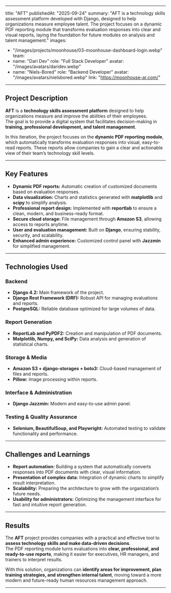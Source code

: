 
---
title: "AFT"
publishedAt: "2025-09-24"
summary: "AFT is a technology skills assessment platform developed with Django, designed to help organizations measure employee talent. The project focuses on a dynamic PDF reporting module that transforms evaluation responses into clear and visual reports, laying the foundation for future modules on analysis and talent management."
images:
  - "/images/projects/moonhouse/03-moonhouse-dashboard-login.webp"
team:
  - name: "Dari Dev"
    role: "Full Stack Developer"
    avatar: "/images/avatars/daridev.webp"
  - name: "Niels-Bored"
    role: "Backend Developer"
    avatar: "/images/avatars/nielsbored.webp"
link: "https://moonhouse-ar.com/"
---

## Project Description  

**AFT** is a **technology skills assessment platform** designed to help organizations measure and improve the abilities of their employees.  
The goal is to provide a digital system that facilitates decision-making in **training, professional development, and talent management**.  

In this iteration, the project focuses on the **dynamic PDF reporting module**, which automatically transforms evaluation responses into visual, easy-to-read reports. These reports allow companies to gain a clear and actionable view of their team’s technology skill levels.  

---  

## **Key Features**  

* **Dynamic PDF reports:** Automatic creation of customized documents based on evaluation responses.  
* **Data visualization:** Charts and statistics generated with **matplotlib** and **scipy** to simplify analysis.  
* **Professional report design:** Implemented with **reportlab** to ensure a clean, modern, and business-ready format.  
* **Secure cloud storage:** File management through **Amazon S3**, allowing access to reports anytime.  
* **User and evaluation management:** Built on **Django**, ensuring stability, security, and scalability.  
* **Enhanced admin experience:** Customized control panel with **Jazzmin** for simplified management.  

---  

## **Technologies Used**  

### **Backend**  
* **Django 4.2:** Main framework of the project.  
* **Django Rest Framework (DRF):** Robust API for managing evaluations and reports.  
* **PostgreSQL:** Reliable database optimized for large volumes of data.  

### **Report Generation**  
* **ReportLab and PyPDF2:** Creation and manipulation of PDF documents.  
* **Matplotlib, Numpy, and SciPy:** Data analysis and generation of statistical charts.  

### **Storage & Media**  
* **Amazon S3 + django-storages + boto3:** Cloud-based management of files and reports.  
* **Pillow:** Image processing within reports.  

### **Interface & Administration**  
* **Django Jazzmin:** Modern and easy-to-use admin panel.  

### **Testing & Quality Assurance**  
* **Selenium, BeautifulSoup, and Playwright:** Automated testing to validate functionality and performance.  

---  

## **Challenges and Learnings**  

* **Report automation:** Building a system that automatically converts responses into PDF documents with clear, visual information.  
* **Presentation of complex data:** Integration of dynamic charts to simplify result interpretation.  
* **Scalability:** Preparing the architecture to grow with the organization’s future needs.  
* **Usability for administrators:** Optimizing the management interface for fast and intuitive report generation.  

---  

## **Results**  

The **AFT** project provides companies with a practical and effective tool to **assess technology skills and make data-driven decisions**.  
The PDF reporting module turns evaluations into **clear, professional, and ready-to-use reports**, making it easier for executives, HR managers, and trainers to interpret results.  

With this solution, organizations can **identify areas for improvement, plan training strategies, and strengthen internal talent**, moving toward a more modern and future-ready human resources management approach.  

---

